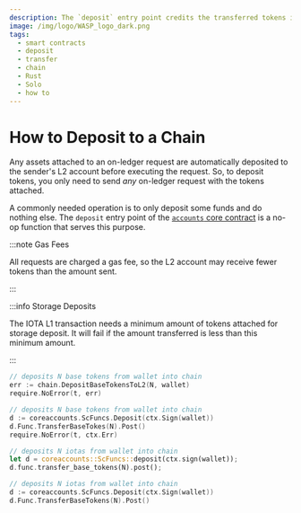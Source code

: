 ```yaml
---
description: The `deposit` entry point credits the transferred tokens into your on-chain account.
image: /img/logo/WASP_logo_dark.png
tags:
  - smart contracts
  - deposit
  - transfer
  - chain
  - Rust
  - Solo
  - how to
---
```



# How to Deposit to a Chain

Any assets attached to an on-ledger request are automatically deposited to the sender's L2 account before executing the
request.
So, to deposit tokens, you only need to send _any_ on-ledger request with the tokens attached.

A commonly needed operation is to only deposit some funds and do nothing else.
The `deposit` entry point of the [`accounts` core contract](../reference/core-contracts/accounts.md) is a no-op function that serves
this purpose.

:::note Gas Fees

All requests are charged a gas fee, so the L2 account may receive fewer tokens than the amount sent.

:::

:::info Storage Deposits

The IOTA L1 transaction needs a minimum amount of tokens attached for
storage deposit. It will fail if the amount transferred is less than this minimum amount.

:::

<Tabs groupId="language" queryString>
<TabItem value="solo" label="Solo">

```go
// deposits N base tokens from wallet into chain
err := chain.DepositBaseTokensToL2(N, wallet)
require.NoError(t, err)
```

</TabItem>
<TabItem value="soloctx" label="Solo (Schema)">

```go
// deposits N base tokens from wallet into chain
d := coreaccounts.ScFuncs.Deposit(ctx.Sign(wallet))
d.Func.TransferBaseTokes(N).Post()
require.NoError(t, ctx.Err)
```

</TabItem>
<TabItem value="rust" label="Rust">

```rust
// deposits N iotas from wallet into chain
let d = coreaccounts::ScFuncs::deposit(ctx.sign(wallet));
d.func.transfer_base_tokens(N).post();
```

</TabItem>
<TabItem value="go" label="Go">

```go
// deposits N iotas from wallet into chain
d := coreaccounts.ScFuncs.Deposit(ctx.Sign(wallet))
d.Func.TransferBaseTokens(N).Post()
```

</TabItem>
</Tabs>
